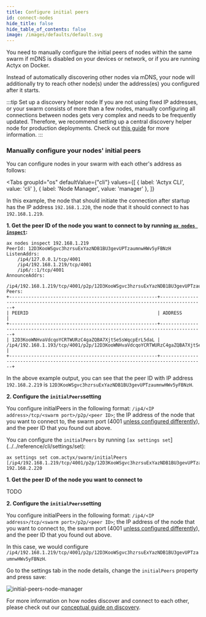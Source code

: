 ```yaml
---
title: Configure initial peers
id: connect-nodes
hide_title: false
hide_table_of_contents: false
image: /images/defaults/default.svg
---
```


You need to manually configure the initial peers of nodes within the same swarm if mDNS is disabled on your devices or network, or if you are running Actyx on Docker.


Instead of automatically discovering other nodes via mDNS, your node will additionally try to reach other node(s) under the address(es) you configured after it starts.

:::tip Set up a discovery helper node
If you are not using fixed IP addresses, or your swarm consists of more than a few nodes, manually configuring all connections between nodes gets very complex and needs to be frequently updated. Therefore, we recommend setting up a central discovery helper node for production deployments. Check out [this guide](../operations/discovery-helper-node.mdx) for more information.
:::

### Manually configure your nodes' initial peers

You can configure nodes in your swarm with each other's address as follows:

<Tabs
  groupId="os"
  defaultValue={"cli"}
  values={[
    { label: 'Actyx CLI', value: 'cli' },
    { label: 'Node Manager', value: 'manager' },
  ]}
>


<TabItem value="cli">


In this example, the node that should initiate the connection after startup has the IP address `192.168.1.220`, the node that it should connect to has `192.168.1.219`.

<!-- markdownlint-disable MD036 -->

**1. Get the peer ID of the node you want to connect to by running [`ax nodes inspect`](../../reference/cli/nodes/inspect):**

```text
ax nodes inspect 192.168.1.219
PeerId: 12D3KooWSgvc3hzrsuExYazNDB1BU3gevUPTzaumnwHWv5yFBNzH
ListenAddrs:
    /ip4/127.0.0.1/tcp/4001
    /ip4/192.168.1.219/tcp/4001
    /ip6/::1/tcp/4001
AnnounceAddrs:
    /ip4/192.168.1.219/tcp/4001/p2p/12D3KooWSgvc3hzrsuExYazNDB1BU3gevUPTzaumnwHWv5yFBNzH
Peers:
+------------------------------------------------------+--------------------------------------------------------------------------------------+
| PEERID                                               | ADDRESS                                                                              |
+------------------------------------------------------+--------------------------------------------------------------------------------------+
| 12D3KooWNHvaVdcqoYCRTWURzC4gaZQBA7XjtSeSsWqcpErL5daL | /ip4/192.168.1.193/tcp/4001/p2p/12D3KooWNHvaVdcqoYCRTWURzC4gaZQBA7XjtSeSsWqcpErL5daL |
+------------------------------------------------------+--------------------------------------------------------------------------------------+

```

In the above example output, you can see that the peer ID with IP address `192.168.2.219` is `12D3KooWSgvc3hzrsuExYazNDB1BU3gevUPTzaumnwHWv5yFBNzH`.

**2. Configure the `initialPeers`setting**

You configure initialPeers in the following format: `/ip4/<IP address>/tcp/<swarm port>/p2p/<peer ID>`; the IP address of the node that you want to connect to, the swarm port (4001 [unless configured differently](../troubleshooting/installation-and-startup#err_port_collision)), and the peer ID that you found out above.

You can configure the `initialPeers` by running `[ax settings set`](../../reference/cli/settings/set):

```text
ax settings set com.actyx/swarm/initialPeers [/ip4/192.168.1.219/tcp/4001/p2p/12D3KooWSgvc3hzrsuExYazNDB1BU3gevUPTzaumnwHWv5yFBNzH] 192.168.2.220
```

</TabItem>
<TabItem value="manager">


**1. Get the peer ID of the node you want to connect to**

TODO

**2. Configure the `initialPeers`setting**

You configure initialPeers in the following format: `/ip4/<IP address>/tcp/<swarm port>/p2p/<peer ID>`; the IP address of the node that you want to connect to, the swarm port (4001 [unless configured differently](../troubleshooting/installation-and-startup#err_port_collision)), and the peer ID that you found out above.

In this case, we would configure `/ip4/192.168.1.219/tcp/4001/p2p/12D3KooWSgvc3hzrsuExYazNDB1BU3gevUPTzaumnwHWv5yFBNzH`.

Go to the settings tab in the node details, change the `initialPeers` property and press save:

![initial-peers-node-manager](../../../static/images/how-to/swarms/initial-peers-configuration.png)

<!-- markdownlint-enable MD036 -->

</TabItem>
</Tabs>


For more information on how nodes discover and connect to each other, please check out our [conceptual guide on discovery](../../conceptual/discovery.mdx).
